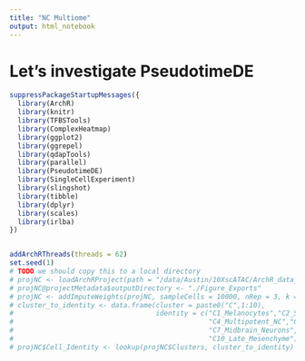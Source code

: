 ```yaml
---
title: "NC Multiome"
output: html_notebook
---
```


# Let's investigate PseudotimeDE

```r
suppressPackageStartupMessages({
  library(ArchR)
  library(knitr)
  library(TFBSTools)
  library(ComplexHeatmap)
  library(ggplot2)
  library(ggrepel)
  library(qdapTools)
  library(parallel)
  library(PseudotimeDE)
  library(SingleCellExperiment)
  library(slingshot)
  library(tibble)
  library(dplyr)
  library(scales)
  library(irlba)
})


addArchRThreads(threads = 62) 
set.seed(1)
# TODO we should copy this to a local directory
# projNC <- loadArchRProject(path = "/data/Austin/10XscATAC/ArchR_data_final_thesis/")
# projNC@projectMetadata$outputDirectory <- "./Figure_Exports"
# projNC <- addImputeWeights(projNC, sampleCells = 10000, nRep = 3, k = 20)
# cluster_to_identity <- data.frame(cluster = paste0("C",1:10),
#                                   identity = c("C1_Melanocytes","C2_Sensory_Glia","C3_Int_Mesenchyme",
#                                                "C4_Multipotent_NC","C5_Hindbrain_Neurons","C6_Somatosensory_Neurons",
#                                                "C7_Midbrain_Neurons","C8_Early_Mesenchyme","C9_Sensory_Neurons",
#                                                "C10_Late_Mesenchyme"))
# projNC$Cell_Identity <- lookup(projNC$Clusters, cluster_to_identity)
```